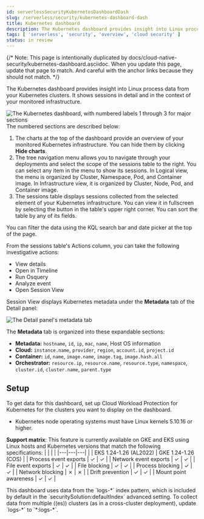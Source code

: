 ```yaml
---
id: serverlessSecurityKubernetesDashboardDash
slug: /serverless/security/kubernetes-dashboard-dash
title: Kubernetes dashboard
description: The Kubernetes dashboard provides insight into Linux process data from your Kubernetes clusters.
tags: [ 'serverless', 'security', 'overview', 'cloud security' ]
status: in review
---
```



<InReview />

<div id="kubernetes-dashboard"></div>

{/* Note: This page is intentionally duplicated by docs/cloud-native-security/kubernetes-dashboard.asciidoc. When you update this page, update that page to match. And careful with the anchor links because they should not match. */}

The Kubernetes dashboard provides insight into Linux process data from your Kubernetes clusters. It shows sessions in detail and in the context of your monitored infrastructure.

![The Kubernetes dashboard, with numbered labels 1 through 3 for major sections](../images/kubernetes-dashboard/-dashboards-kubernetes-dashboard.png)
The numbered sections are described below:

  1. The charts at the top of the dashboard provide an overview of your monitored Kubernetes infrastructure. You can hide them by clicking **Hide charts**.
  1. The tree navigation menu allows you to navigate through your deployments and select the scope of the sessions table to the right. You can select any item in the menu to show its sessions. In Logical view, the menu is organized by Cluster, Namespace, Pod, and Container image. In Infrastructure view, it is organized by Cluster, Node, Pod, and Container image.
  1. The sessions table displays sessions collected from the selected element of your Kubernetes infrastructure. You can view it in fullscreen by selecting the button in the table's upper right corner. You can sort the table by any of its fields.

You can filter the data using the KQL search bar and date picker at the top of the page.

From the sessions table's Actions column, you can take the following investigative actions:

- View details
- <DocLink id="serverlessSecurityTimelinesUi">Open in Timeline</DocLink>
- <DocLink id="serverlessSecurityAlertsRunOsquery">Run Osquery</DocLink>
- <DocLink id="serverlessSecurityVisualEventAnalyzer">Analyze event</DocLink>
- <DocLink id="serverlessSecuritySessionView">Open Session View</DocLink>

Session View displays Kubernetes metadata under the **Metadata** tab of the Detail panel:

![The Detail panel's metadata tab](../images/kubernetes-dashboard/-dashboards-metadata-tab.png)

The **Metadata** tab is organized into these expandable sections:

- **Metadata:** `hostname`, `id`, `ip`, `mac`, `name`, Host OS information
- **Cloud:** `instance.name`, `provider`, `region`, `account.id`, `project.id`
- **Container:** `id`, `name`, `image.name`, `image.tag`, `image.hash.all`
- **Orchestrator:** `resource.ip`, `resource.name`, `resource.type`, `namespace`, `cluster.id`, `cluster.name`, `parent.type`

<div id="k8s-dash-setup"></div>

## Setup
To get data for this dashboard, set up <DocLink id="serverlessSecurityD4cGetStarted">Cloud Workload Protection for Kubernetes</DocLink> for the clusters you want to display on the dashboard.

<DocCallOut title="Requirements">

- Kubernetes node operating systems must have Linux kernels 5.10.16 or higher.

</DocCallOut>

**Support matrix**:
This feature is currently available on GKE and EKS using Linux hosts and Kubernetes versions that match the following specifications:
|  |  |  |
|---|---|---|
| | EKS 1.24-1.26 (AL2022) | GKE 1.24-1.26 (COS) |
| Process event exports | ✓ | ✓ |
| Network event exports | ✓ | ✓ |
| File event exports | ✓ | ✓ |
| File blocking | ✓ | ✓ |
| Process blocking | ✓ | ✓ |
| Network blocking | ✗ | ✗ |
| Drift prevention | ✓ | ✓ |
| Mount point awareness | ✓ | ✓ |

<DocCallOut title="Important" color="warning">
This dashboard uses data from the `logs-*` index pattern, which is included by default in the <DocLink id="serverlessSecurityAdvancedSettings">`securitySolution:defaultIndex` advanced setting</DocLink>. To collect data from multiple ((es)) clusters (as in a cross-cluster deployment), update `logs-*` to `*:logs-*`.
</DocCallOut>